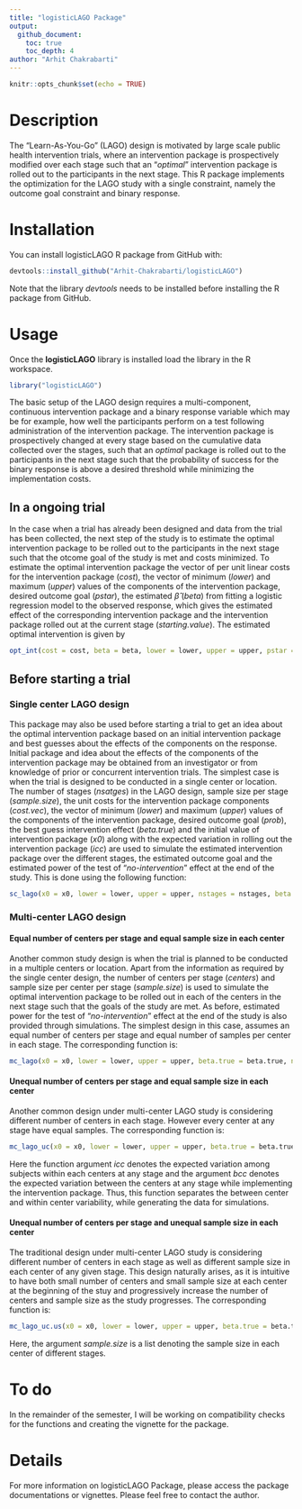 ```yaml
---
title: "logisticLAGO Package"
output:
  github_document:
    toc: true
    toc_depth: 4
author: "Arhit Chakrabarti"
---
```


```r
knitr::opts_chunk$set(echo = TRUE)
```

# Description

The "Learn-As-You-Go" (LAGO) design is motivated by large scale public health intervention trials, where an intervention package is prospectively modified over each stage such that an "*optimal*" intervention package is rolled out to the participants in the next stage. This R package implements the optimization for the LAGO study with a single constraint, namely the outcome goal constraint and binary response.

# Installation
You can install logisticLAGO R package from GitHub with:

```r
devtools::install_github("Arhit-Chakrabarti/logisticLAGO")
```
Note that the library *devtools* needs to be installed before installing the R package from GitHub. 

# Usage

Once the **logisticLAGO** library is installed load the library in the R workspace.

```r
library("logisticLAGO")
```

The basic setup of the LAGO design requires a multi-component, continuous intervention package and a binary response variable which may be for example, how well the participants perform on a test following administration of the intervention package. The intervention package is prospectively changed at every stage based on the cumulative data collected over the stages, such that an *optimal* package is rolled out to the participants in the next stage such that the probability of success for the binary response is above a desired threshold while minimizing the implementation costs.

## In a ongoing trial

In the case when a trial has already been designed and data from the trial has been collected, the next step of the study is to estimate the optimal intervention package to be rolled out to the participants in the next stage such that the otcome goal of the study is met and costs minimized. To estimate the optimal intervention package the vector of per unit linear costs for the intervention package (*cost*), the vector of minimum (*lower*) and maximum (*upper*) values of the components of the intervention package, desired outcome goal (*pstar*), the estimated $\hat{\beta}$ (*beta*)  from fitting a logistic regression model to the observed response, which gives the estimated effect of the corresponding intervention package and the intervention package rolled out at the current stage (*starting.value*). The estimated optimal intervention is given by

```r
opt_int(cost = cost, beta = beta, lower = lower, upper = upper, pstar = pstar, starting.value = starting.value)
```

## Before starting a trial

### Single center LAGO design
This package may also be used before starting a trial to get an idea about the optimal intervention package based on an initial intervention package and best guesses about the effects of the components on the response. Initial package and idea about the effects of the components of the intervention package may be obtained from an investigator or from knowledge of prior or concurrent intervention trials. The simplest case is when the trial is designed to be conducted in a single center or location. The number of stages (*nsatges*) in the LAGO design, sample size per stage (*sample.size*), the unit costs for the intervention package components (*cost.vec*), the vector of minimum (*lower*) and maximum (*upper*) values of the components of the intervention package, desired outcome goal (*prob*), the best guess intervention effect (*beta.true*) and the initial value of intervention package (*x0*) along with the expected variation in rolling out the intervention package (*icc*) are used to simulate the estimated intervention package over the different stages, the estimated outcome goal and the estimated power of the test of "*no-intervention*" effect at the end of the study. This is done using the following function:

```r
sc_lago(x0 = x0, lower = lower, upper = upper, nstages = nstages, beta.true = beta.true, sample.size = sample.size, icc = icc, cost.vec = cost.vec, prob = prob)
```

### Multi-center LAGO design
#### Equal number of centers per stage and equal sample size in each center
Another common study design is when the trial is planned to be conducted in a multiple centers or location. Apart from the information as required by the single center design, the number of centers per stage (*centers*) and sample size per center per stage (*sample.size*) is used to simulate the optimal intervention package to be rolled out in each of the centers in the next stage such that the goals of the study are met. As before, estimated power for the test of "*no-intervention*" effect at the end of the study is also provided through simulations. The simplest design in this case, assumes an equal number of centers per stage and equal number of samples per center in each stage. The corresponding function is:

```r
mc_lago(x0 = x0, lower = lower, upper = upper, beta.true = beta.true, nstages = nstages, centers = centers, sample.size = sample.size, cost.vec = cost.vec, prob = prob, icc = icc)
```

#### Unequal number of centers per stage and equal sample size in each center
Another common design under multi-center LAGO study is considering different number of centers in each stage. However every center at any stage have equal samples. The corresponding function is:

```r
mc_lago_uc(x0 = x0, lower = lower, upper = upper, beta.true = beta.true, nstages = nstages, centers = centers, sample.size = sample.size, cost.vec = cost.vec, prob = prob, icc = icc, bcc = bcc)
```

Here the function argument *icc* denotes the expected variation among subjects within each centers at any stage and the argument *bcc* denotes the expected variation between the centers at any stage while implementing the intervention package. Thus, this function separates the between center and within center variability, while generating the data for simulations.

#### Unequal number of centers per stage and unequal sample size in each center
The traditional design under multi-center LAGO study is considering different number of centers in each stage as well as different sample size in each center of any given stage. This design naturally arises, as it is intuitive to have both small number of centers and small sample size at each center at the beginning of the stuy and progressively increase the number of centers and sample size as the study progresses. The corresponding function is:

```r
mc_lago_uc.us(x0 = x0, lower = lower, upper = upper, beta.true = beta.true, nstages = nstages, centers = centers, sample.size = sample.size, cost.vec = cost.vec, prob = prob, icc = icc, bcc = bcc)
```
Here, the argument *sample.size* is a list denoting the sample size in each center of different stages.

# To do
In the remainder of the semester, I will be working on compatibility checks for the functions and creating the vignette for the package.

# Details

For more information on logisticLAGO Package, please access the package documentations or vignettes. Please feel free to contact the author.
